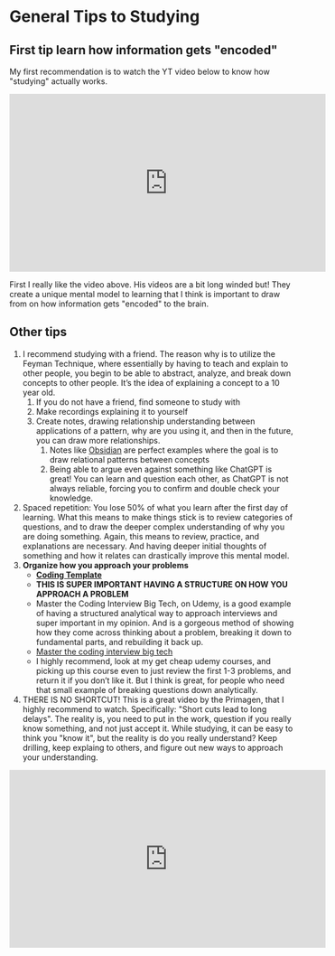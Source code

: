 # General Tips to Studying

## First tip learn how information gets "encoded"

My first recommendation is to watch the YT video below to know how "studying" actually works.

<iframe
  width="560"
  height="315"
  src="https://www.youtube.com/embed/VcT8puLpNKA"
  frameborder="0"
  allowfullscreen
></iframe>

First I really like the video above. His videos are a bit long winded but! They create a unique mental model to learning that I think is important to draw from on how information gets "encoded" to the brain.

## Other tips

1. I recommend studying with a friend. The reason why is to utilize the Feyman Technique, where essentially by having to teach and explain to other people, you begin to be able to abstract, analyze, and break down concepts to other people. It’s the idea of explaining a concept to a 10 year old.
   1. If you do not have a friend, find someone to study with
   2. Make recordings explaining it to yourself
   3. Create notes, drawing relationship understanding between applications of a pattern, why are you using it, and then in the future, you can draw more relationships.
      1. Notes like [Obsidian](https://obsidian.md/) are perfect examples where the goal is to draw relational patterns between concepts
      2. Being able to argue even against something like ChatGPT is great! You can learn and question each other, as ChatGPT is not always reliable, forcing you to confirm and double check your knowledge.
2. Spaced repetition: You lose 50% of what you learn after the first day of learning. What this means to make things stick is to review categories of questions, and to draw the deeper complex understanding of why you are doing something. Again, this means to review, practice, and explanations are necessary. And having deeper initial thoughts of something and how it relates can drastically improve this mental model.
3. **Organize how you approach your problems**
   - **[Coding Template](https://www.notion.so/Resources-a0859f3cde9d425488b807d95b5d068b?pvs=21)**
   - **THIS IS SUPER IMPORTANT HAVING A STRUCTURE ON HOW YOU APPROACH A PROBLEM**
   - Master the Coding Interview Big Tech, on Udemy, is a good example of having a structured analytical way to approach interviews and super important in my opinion. And is a gorgeous method of showing how they come across thinking about a problem, breaking it down to fundamental parts, and rebuilding it back up.
   - [Master the coding interview big tech](https://www.udemy.com/course/master-the-coding-interview-big-tech-faang-interviews/)
   - I highly recommend, look at my get cheap udemy courses, and picking up this course even to just review the first 1-3 problems, and return it if you don’t like it. But I think is great, for people who need that small example of breaking questions down analytically.
4. THERE IS NO SHORTCUT! This is a great video by the Primagen, that I highly recommend to watch. Specifically: "Short cuts lead to long delays". The reality is, you need to put in the work, question if you really know something, and not just accept it.
   While studying, it can be easy to think you "know it", but the reality is do you really understand? Keep drilling, keep explaing to others, and figure out new ways to approach your understanding.

<iframe
  width="560"
  height="315"
  src="https://www.youtube.com/embed/icwvzPez_mc"
  frameborder="0"
  allowfullscreen
></iframe>
